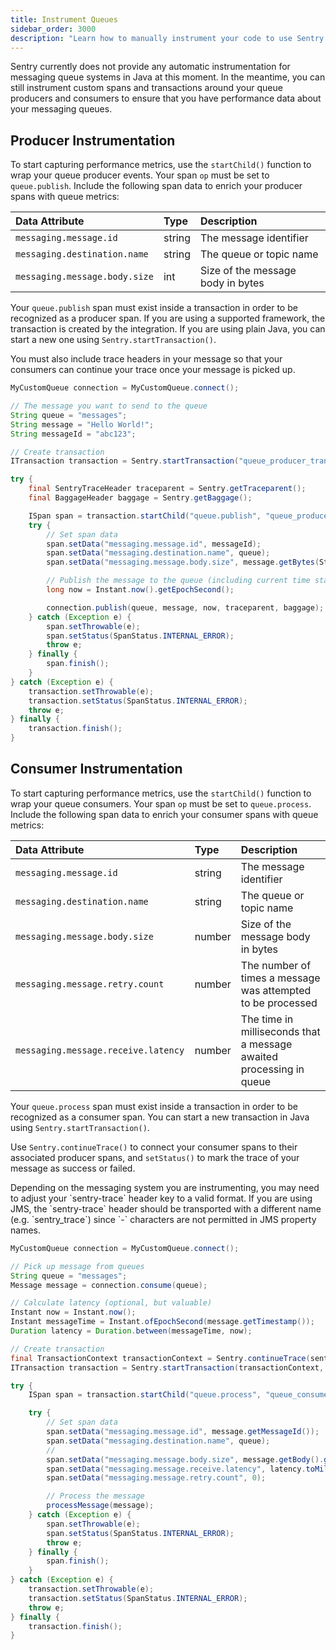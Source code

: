 ```yaml
---
title: Instrument Queues
sidebar_order: 3000
description: "Learn how to manually instrument your code to use Sentry's Queues module. "
---
```

Sentry currently does not provide any automatic instrumentation for messaging queue systems in Java at this moment. In the meantime, you can still instrument custom spans and transactions around your queue producers and consumers to ensure that you have performance data about your messaging queues.

## Producer Instrumentation

To start capturing performance metrics, use the `startChild()` function to wrap your queue producer events. Your span `op` must be set to `queue.publish`. Include the following span data to enrich your producer spans with queue metrics:

| Data Attribute | Type | Description |
|:--|:--|:--|
| `messaging.message.id ` | string | The message identifier |
| `messaging.destination.name` | string | The queue or topic name |
| `messaging.message.body.size` | int | Size of the message body in bytes |

Your `queue.publish` span must exist inside a transaction in order to be recognized as a producer span. If you are using a supported framework, the transaction is created by the integration. If you are using plain Java, you can start a new one using `Sentry.startTransaction()`.

You must also include trace headers in your message so that your consumers can continue your trace once your message is picked up.


```java
MyCustomQueue connection = MyCustomQueue.connect();

// The message you want to send to the queue
String queue = "messages";
String message = "Hello World!";
String messageId = "abc123";

// Create transaction
ITransaction transaction = Sentry.startTransaction("queue_producer_transaction", "function");

try {
    final SentryTraceHeader traceparent = Sentry.getTraceparent();
    final BaggageHeader baggage = Sentry.getBaggage();

    ISpan span = transaction.startChild("queue.publish", "queue_producer");
    try {
        // Set span data
        span.setData("messaging.message.id", messageId);
        span.setData("messaging.destination.name", queue);
        span.setData("messaging.message.body.size", message.getBytes(StandardCharsets.UTF_8).length);

        // Publish the message to the queue (including current time stamp)
        long now = Instant.now().getEpochSecond();

        connection.publish(queue, message, now, traceparent, baggage);
    } catch (Exception e) {
        span.setThrowable(e);
        span.setStatus(SpanStatus.INTERNAL_ERROR);
        throw e;
    } finally {
        span.finish();
    }
} catch (Exception e) {
    transaction.setThrowable(e);
    transaction.setStatus(SpanStatus.INTERNAL_ERROR);
    throw e;
} finally {
    transaction.finish();
}
```


## Consumer Instrumentation

To start capturing performance metrics, use the `startChild()` function to wrap your queue consumers. Your span `op` must be set to `queue.process`. Include the following span data to enrich your consumer spans with queue metrics:

| Data Attribute | Type | Description |
|:--|:--|:--|
| `messaging.message.id ` | string | The message identifier |
| `messaging.destination.name` | string | The queue or topic name |
| `messaging.message.body.size` | number | Size of the message body in bytes |
| `messaging.message.retry.count ` | number | The number of times a message was attempted to be processed |
| `messaging.message.receive.latency ` | number | The time in milliseconds that a message awaited processing in queue |

Your `queue.process` span must exist inside a transaction in order to be recognized as a consumer span. You can start a new transaction in Java using `Sentry.startTransaction()`.

Use `Sentry.continueTrace()` to connect your consumer spans to their associated producer spans, and `setStatus()` to mark the trace of your message as success or failed.

<Note>
Depending on the messaging system you are instrumenting, you may need to adjust your `sentry-trace` header key to a valid format. If you are using JMS, the `sentry-trace` header should be transported with a  different name (e.g. `sentry_trace`) since `-` characters are not permitted in JMS property names.
</Note>

```java
MyCustomQueue connection = MyCustomQueue.connect();

// Pick up message from queues
String queue = "messages";
Message message = connection.consume(queue);

// Calculate latency (optional, but valuable)
Instant now = Instant.now();
Instant messageTime = Instant.ofEpochSecond(message.getTimestamp());
Duration latency = Duration.between(messageTime, now);

// Create transaction
final TransactionContext transactionContext = Sentry.continueTrace(sentryTraceHeader, baggageHeader);
ITransaction transaction = Sentry.startTransaction(transactionContext, "queue_consumer_transaction", "function");

try {
    ISpan span = transaction.startChild("queue.process", "queue_consumer")

    try {
        // Set span data
        span.setData("messaging.message.id", message.getMessageId());
        span.setData("messaging.destination.name", queue);
        //
        span.setData("messaging.message.body.size", message.getBody().getBytes(StandardCharsets.UTF_8).length);
        span.setData("messaging.message.receive.latency", latency.toMillis());
        span.setData("messaging.message.retry.count", 0);

        // Process the message
        processMessage(message);
    } catch (Exception e) {
        span.setThrowable(e);
        span.setStatus(SpanStatus.INTERNAL_ERROR);
        throw e;
    } finally {
        span.finish();
    }
} catch (Exception e) {
    transaction.setThrowable(e);
    transaction.setStatus(SpanStatus.INTERNAL_ERROR);
    throw e;
} finally {
    transaction.finish();
}
```
